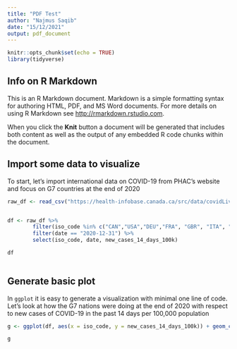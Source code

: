 ```yaml
---
title: "PDF Test"
author: "Najmus Saqib"
date: "15/12/2021"
output: pdf_document
---
```


```r
knitr::opts_chunk$set(echo = TRUE)
library(tidyverse)
```

## Info on R Markdown

This is an R Markdown document. Markdown is a simple formatting syntax for authoring HTML, PDF, and MS Word documents. For more details on using R Markdown see <http://rmarkdown.rstudio.com>.

When you click the **Knit** button a document will be generated that includes both content as well as the output of any embedded R code chunks within the document. 

## Import some data to visualize

To start, let's import international data on COVID-19 from PHAC's website and focus on G7 countries at the end of 2020  

```r
raw_df <- read_csv("https://health-infobase.canada.ca/src/data/covidLive/international/InternationalCovid19Cases.csv")


df <- raw_df %>% 
        filter(iso_code %in% c("CAN","USA","DEU","FRA", "GBR", "ITA", "JPN")) %>%
        filter(date == "2020-12-31") %>%
        select(iso_code, date, new_cases_14_days_100k)

df
        

```

## Generate basic plot

In `ggplot` it is easy to generate a visualization with minimal one line of code. Let's look at how the G7 nations were doing at the end of 2020 with respect to new cases of COVID-19 in the past 14 days per 100,000 population 

```r
g <- ggplot(df, aes(x = iso_code, y = new_cases_14_days_100k)) + geom_col()

g
```


